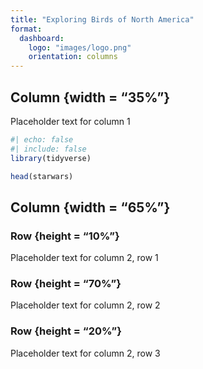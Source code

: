 ```yaml
---
title: "Exploring Birds of North America"
format: 
  dashboard:
    logo: "images/logo.png"
    orientation: columns
---
```


## Column {width = "35%"}

Placeholder text for column 1

```r
#| echo: false
#| include: false
library(tidyverse)
```

```r
head(starwars)
```

## Column {width = "65%"}

### Row {height = "10%"}

Placeholder text for column 2, row 1

### Row {height = "70%"}

Placeholder text for column 2, row 2

### Row {height = "20%"}

Placeholder text for column 2, row 3